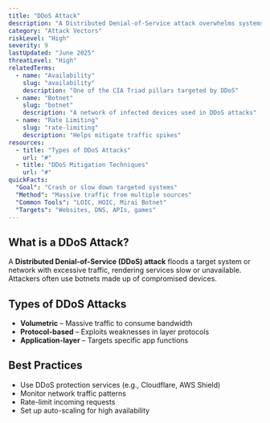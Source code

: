 ```yaml
---
title: "DDoS Attack"
description: "A Distributed Denial-of-Service attack overwhelms systems with traffic, making services unavailable"
category: "Attack Vectors"
riskLevel: "High"
severity: 9
lastUpdated: "June 2025"
threatLevel: "High"
relatedTerms:
  - name: "Availability"
    slug: "availability"
    description: "One of the CIA Triad pillars targeted by DDoS"
  - name: "Botnet"
    slug: "botnet"
    description: "A network of infected devices used in DDoS attacks"
  - name: "Rate Limiting"
    slug: "rate-limiting"
    description: "Helps mitigate traffic spikes"
resources:
  - title: "Types of DDoS Attacks"
    url: "#"
  - title: "DDoS Mitigation Techniques"
    url: "#"
quickFacts:
  "Goal": "Crash or slow down targeted systems"
  "Method": "Massive traffic from multiple sources"
  "Common Tools": "LOIC, HOIC, Mirai Botnet"
  "Targets": "Websites, DNS, APIs, games"
---
```


## What is a DDoS Attack?

A **Distributed Denial-of-Service (DDoS) attack** floods a target system or network with excessive traffic, rendering services slow or unavailable. Attackers often use botnets made up of compromised devices.

## Types of DDoS Attacks

- **Volumetric** – Massive traffic to consume bandwidth
- **Protocol-based** – Exploits weaknesses in layer protocols
- **Application-layer** – Targets specific app functions

## Best Practices

- Use DDoS protection services (e.g., Cloudflare, AWS Shield)
- Monitor network traffic patterns
- Rate-limit incoming requests
- Set up auto-scaling for high availability
